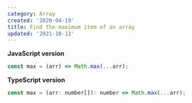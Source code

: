 ```yaml
---
category: Array
created: '2020-04-19'
title: Find the maximum item of an array
updated: '2021-10-13'
---
```


**JavaScript version**

```js
const max = (arr) => Math.max(...arr);
```

**TypeScript version**

```js
const max = (arr: number[]): number => Math.max(...arr);
```
